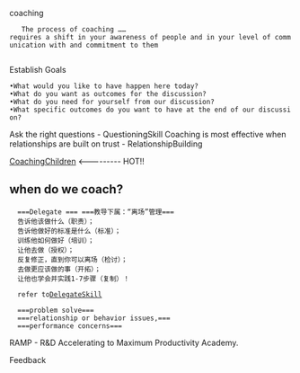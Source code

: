 coaching 
    The process of coaching ……requires a shift in your awareness of people and in your level of communication with and commitment to them
   
Establish Goals
 •What would you like to have happen here today? 
 •What do you want as outcomes for the discussion? 
 •What do you need for yourself from our discussion? 
 •What specific outcomes do you want to have at the end of our discussion?
Ask the right questions - QuestioningSkill
Coaching is most effective when relationships are built on trust - RelationshipBuilding 

[[CoachingChildren]] <--------- HOT!!

==when do we coach? ==
   ===Delegate === ===教导下属：“离场”管理===
   告诉他该做什么（职责）；
   告诉他做好的标准是什么（标准）；
   训练他如何做好（培训）；
   让他去做（授权）；
   反复修正，直到你可以离场（检讨）；
   去做更应该做的事（开拓）；
   让他也学会并实践1-7步骤（复制）！
   
   refer to[[DelegateSkill]] 

   ===problem solve===
   ===relationship or behavior issues,===
   ===performance concerns===


RAMP - R&D Accelerating to Maximum Productivity Academy.

Feedback
